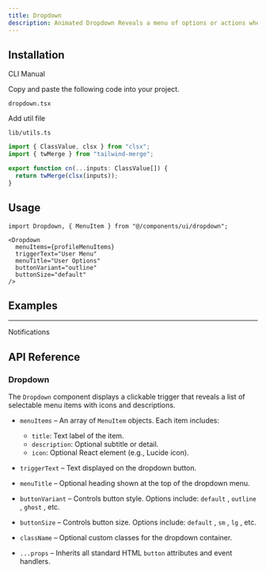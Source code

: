 ```yaml
---
title: Dropdown
description: Animated Dropdown Reveals a menu of options or actions when activated by a button.
---
```


<ComponentPreview
  name="dropdownuser-demo"
  className=""
  description="Dropdown : Shows a list of choices on button click."
/>

## Installation

<Tabs defaultValue="cli" className="w-full">
  <TabsList>
    <TabsTrigger value="cli">CLI</TabsTrigger>
    <TabsTrigger value="manual">Manual</TabsTrigger>
  </TabsList>
  <TabsContent value="cli">
    <PkgOptions name="dropdown" />
  </TabsContent>
  <TabsContent value="manual">
    <Steps>

<Step>Copy and paste the following code into your project.</Step>
<p>
  <code>dropdown.tsx</code>
</p>
<ComponentSource name="dropdown" />

<Step>Add util file</Step>
<p>
  <code>lib/utils.ts</code>
</p>

```jsx
import { ClassValue, clsx } from "clsx";
import { twMerge } from "tailwind-merge";

export function cn(...inputs: ClassValue[]) {
  return twMerge(clsx(inputs));
}
```

</Steps>
  </TabsContent>
</Tabs>

## Usage

```tsx
import Dropdown, { MenuItem } from "@/components/ui/dropdown";
```

```tsx
<Dropdown
  menuItems={profileMenuItems}
  triggerText="User Menu"
  menuTitle="User Options"
  buttonVariant="outline"
  buttonSize="default"
/>
```

## Examples

---

<Step>Notifications</Step>

<ComponentPreview
  name="dropdownnotifications-demo"
  className=""
  description=""
/>

## API Reference

### Dropdown

The `Dropdown` component displays a clickable trigger that reveals a list of selectable menu items with icons and descriptions.

- `menuItems` – An array of `MenuItem` objects. Each item includes:

  - `title`: Text label of the item.
  - `description`: Optional subtitle or detail.
  - `icon`: Optional React element (e.g., Lucide icon).

- `triggerText` – Text displayed on the dropdown button.

- `menuTitle` – Optional heading shown at the top of the dropdown menu.

- `buttonVariant` – Controls button style. Options include: `default` , `outline` , `ghost` , etc.

- `buttonSize` – Controls button size. Options include: `default` , `sm` , `lg` , etc.

- `className` – Optional custom classes for the dropdown container.

- `...props` – Inherits all standard HTML `button` attributes and event handlers.
